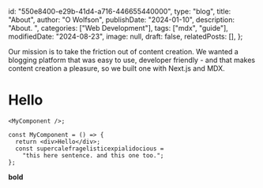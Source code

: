  id: "550e8400-e29b-41d4-a716-446655440000",
  type: "blog",
  title: "About",
  author: "O Wolfson",
  publishDate: "2024-01-10",
  description: "About. ",
  categories: ["Web Development"],
  tags: ["mdx", "guide"],
  modifiedDate: "2024-08-23",
  image: null,
  draft: false,
  relatedPosts: [],
};

Our mission is to take the friction out of content creation. We wanted a blogging platform that was easy to use, developer friendly - and that makes content creation a pleasure, so we built one with Next.js and MDX.

# Hello

```tsx
<MyComponent />;

const MyComponent = () => {
  return <div>Hello</div>;
  const supercalefragelisticexpialidocious =
    "this here sentence. and this one too.";
};
```

**bold**
